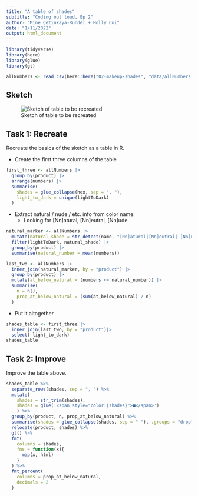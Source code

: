 ```yaml
---
title: "A table of shades"
subtitle: "Coding out loud, Ep 2"
author: "Mine Çetinkaya-Rundel + Holly Cui"
date: "1/11/2022"
output: html_document
---
```


```r
library(tidyverse)
library(here)
library(glue)
library(gt)
```

```r
allNumbers <- read_csv(here::here("02-makeup-shades", "data/allNumbers.csv"))
```

## Sketch

![Sketch of table to be recreated](images/sketch.png)

## Task 1: Recreate

Recreate the basics of the sketch as a table in R.

- Create the first three columns of the table 


```r
first_three <- allNumbers |>
  group_by(product) |>
  arrange(numbers) |>
  summarise(
    shades = glue_collapse(hex, sep = ", "),
    light_to_dark = unique(lightToDark)
  )
```


- Extract natural / nude / etc. info from color name:
  - Looking for [Nn]atural, [Nn]eutral, [Nn]ude

```r
natural_marker <- allNumbers |>
  mutate(natural_shade = str_detect(name, "[Nn]atural|[Nn]eutral| [Nn]ude")) |>
  filter(lightToDark, natural_shade) |>
  group_by(product) |>
  summarise(natural_number = mean(numbers))
```

```r
last_two <- allNumbers |>
  inner_join(natural_marker, by = "product") |>
  group_by(product) |>
  mutate(at_below_natural = (numbers <= natural_number)) |>
  summarise(
    n = n(),
    prop_at_below_natural = (sum(at_below_natural) / n)
  )
```

- Put it altogether

```r
shades_table <- first_three |>
  inner_join(last_two, by = "product")|>
  select(-light_to_dark)
shades_table
```



## Task 2: Improve

Improve the table above.

```r
shades_table %>%
  separate_rows(shades, sep = ", ") %>%
  mutate(
    shades = str_trim(shades), 
    shades = glue('<span style="color:{shades}">■</span>')
    ) %>%
  group_by(product, n, prop_at_below_natural) %>%
  summarise(shades = glue_collapse(shades, sep = " "), .groups = "drop") %>%
  relocate(product, shades) %>%
  gt() %>%
  fmt(
    columns = shades,
    fns = function(x){
      map(x, html)
    }
  ) %>%
  fmt_percent(
    columns = prop_at_below_natural,
    decimals = 2
  )
```

